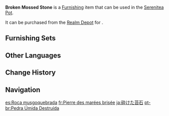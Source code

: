 {{Furnishing Infobox
|id             = 372230
|image          = Item Broken Mossed Stone.png
|category       = Landform
|subcategory    = Rock
|quality        = 2
|adeptal_energy = 10
|load           = 35
|reduced_load   = 24
|description    = Stones of this sort may be found often throughout the rainforests of [[Sumeru]], their broken appearance the result of years of erosion due to humidity and the footsteps of many beasts. Green moss grows on them, making them quite slippery, to which the [[Forest Ranger]] recommendation to most has been to avoid stepping on them at all to avoid falling and injuring oneself. However, some strict mercenaries are in the habit of training their sense of balance with the aid of weights and these stones...
|mention        = Forest Rangers
|blueprint      = 
|source1        = [[Realm Depot]]
}}
'''Broken Mossed Stone''' is a [[Furnishing]] item that can be used in the [[Serenitea Pot]].

It can be purchased from the [[Realm Depot]] for {{Item|Realm Currency|30|x=40}}.

==Furnishing Sets==
{{Craft Usage|type=Furnishing Set}}

==Other Languages==
{{Other Languages
|en      = Broken Mossed Stone
|zhs     = 破碎潦潮石
|zhs_rm  = Pòsuì Liáocháo-shí
|zht     = 破碎潦潮石
|zht_rm  = Pòsuì Liáocháo-shí
|zh_tl   = 
|ja      = 砕けた苔石
|ja_rm   = Kudaketa Taiseki{{Assumed}}
|ja_tl   = Broken Mossed Stone
|ko      = 부서진 호우의 돌
|ko_rm   = Buseojin Hou-ui Dol
|ko_tl   = Broken Stone of Heavy Rain
|es      = Roca musgoquebrada
|es_tl   = Broken Mossy Rock
|fr      = Pierre des marées brisée
|fr_tl   = Broken Stone of the Tides
|ru      = Разбитый замшелый камень
|ru_tl   = Broken Mossed Stone
|th      = หินเปียกชื้นที่แตกสลาย
|th_rm   = 
|th_tl   = 
|vi      = Đá Xanh Vỡ Vụn
|vi_tl   = 
|de      = Zerbröckelter Gezeitenstein
|de_tl   = Crumbled Tide Stone
|id      = Batu Lumut Rusak
|id_tl   = Broken Mossed Stone
|pt      = Pedra Úmida Destruída
|pt_tl   = 
|tr      = Yosunlu Kırık Taş
|tr_tl   = 
|it      = Pietra muschiata spaccata
|it_tl   = Cracked Mossed Stone
}}

==Change History==
{{Change History|3.5}}

==Navigation==
{{Furnishing Navbox|exterior}}

[[es:Roca musgoquebrada]]
[[fr:Pierre des marées brisée]]
[[ja:砕けた苔石]]
[[pt-br:Pedra Úmida Destruída]]